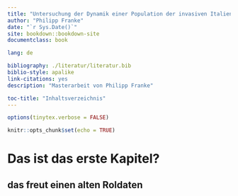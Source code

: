 ```yaml
---
title: "Untersuchung der Dynamik einer Population der invasiven Italienischer Kammmolche (Triturus carnifex) in Allschwil und Überprüfung der Wirksamkeit von Bekämpfungsmethoden anhand eines agentenbasierten Modellansatzes"
author: "Philipp Franke"
date: "`r Sys.Date()`"
site: bookdown::bookdown-site
documentclass: book

lang: de

bibliography: ./literatur/literatur.bib
biblio-style: apalike
link-citations: yes
description: "Masterarbeit von Philipp Franke"

toc-title: "Inhaltsverzeichnis"
---
```

```r
options(tinytex.verbose = FALSE)
```

```r
knitr::opts_chunk$set(echo = TRUE)
```
# Das ist das erste Kapitel?
## das freut einen alten Roldaten